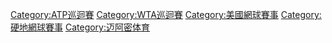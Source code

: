 {{Commonscat|Miami Masters}}

[[Category:ATP巡迴賽|Category:ATP巡迴賽]]
[[Category:WTA巡迴賽|Category:WTA巡迴賽]]
[[Category:美國網球賽事|Category:美國網球賽事]]
[[Category:硬地網球賽事|Category:硬地網球賽事]]
[[Category:迈阿密体育|Category:迈阿密体育]]